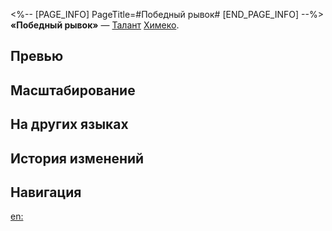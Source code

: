 <%-- [PAGE_INFO]
PageTitle=#Победный рывок#
[END_PAGE_INFO] --%>
{{Навык Инфобокс
|Название         = Победный рывок
|Изображение      = Навык Победный рывок.png
|Персонаж         = Химеко
|Тип              = Талант
|Тэг              = Групповая атака
|УронСтойк        = 10
|ЭнергияГен       = 10
|Энергия          = 
|Длительность     = 
|Описание         = При пробитии уязвимости противника Химеко получает 1 уровень Заряда до макс. 3 ур.<br />Если Химеко имеет полный Заряд, когда союзник проводит атаку, она немедленно выполняет {{Доп эффект|бонус-атаку}}, которая наносит всем противникам огненный урон, равный {{Цвет|Выделенный|70%—154%}} от её силы атаки, и расходует все уровни Заряда.<br />Химеко получает 1 уровень Заряда в начале боя.
|Свойство1        = 
|Масштабирование1 = 
}}
'''«Победный рывок»''' — [[Талант]] [[Химеко]].

==Превью==
{{Превью
|Файл = Победный рывок Превью
}}

==Масштабирование==
{{Масштабирование навыка|тип=Талант
|70%;77%;84%;91%;98%;105%;113.75%;122.5%;131.25%;140%;147%;154%;161%;168%;175%
}}

==На других языках==
{{На других языках
|en   = Victory Rush
|zhs  = 乘胜追击
|zht  = 乘勝追擊
|ja   = {{Rubi|乗勝追撃|じょうしょうついげき}}
|ko   = 기세 몰이
|es   = Carrera de la victoria
|fr   = Ruée vers la victoire
|ru   = Победный рывок
|th   = Victory Rush
|vi   = Truy Kích Dồn Dập
|de   = Siegesrausch
|id   = Victory Rush
|pt   = Corrida da Vitória
}}

==История изменений==
{{История изменений|3.5}}

==Навигация==
{{Навык Навбокс|Химеко}}

[[en:]]